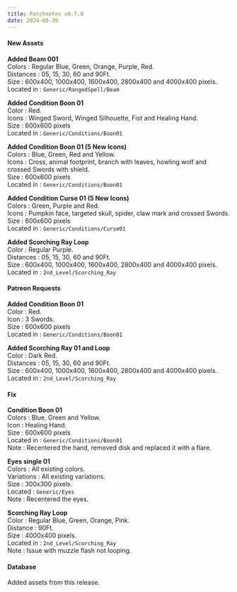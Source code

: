 ```yaml
---
title: Patchnotes v0.7.0
date: 2024-08-30
---
```


#### New Assets

**Added Beam 001**  
Colors : Regular Blue, Green, Orange, Purple, Red.  
Distances : 05, 15, 30, 60 and 90Ft.  
Size : 600x400, 1000x400, 1600x400, 2800x400 and 4000x400 pixels.  
Located in : ``Generic/RangedSpell/Beam``

**Added Condition Boon 01**  
Color : Red.  
Icons : Winged Sword, Winged Silhouette, Fist and Healing Hand.  
Size : 600x600 pixels  
Located in : ``Generic/Conditions/Boon01``

**Added Condition Boon 01 (5 New Icons)**  
Colors : Blue, Green, Red and Yellow.  
Icons : Cross, animal footprint, branch with leaves, howling wolf and crossed Swords with shield.  
Size : 600x600 pixels  
Located in : ``Generic/Conditions/Boon01``

**Added Condition Curse 01 (5 New Icons)**  
Colors : Green, Purple and Red.  
Icons : Pumpkin face, targeted skull, spider, claw mark and crossed Swords.  
Size : 600x600 pixels  
Located in : ``Generic/Conditions/Curse01``

**Added Scorching Ray Loop**  
Color : Regular Purple.  
Distances : 05, 15, 30, 60 and 90Ft.  
Size : 600x400, 1000x400, 1600x400, 2800x400 and 4000x400 pixels.  
Located in : ``2nd_Level/Scorching_Ray``

#### Patreon Requests

**Added Condition Boon 01**  
Color : Red.  
Icon : 3 Swords.  
Size : 600x600 pixels  
Located in : ``Generic/Conditions/Boon01``

**Added Scorching Ray 01 and Loop**  
Color : Dark Red.  
Distances : 05, 15, 30, 60 and 90Ft.  
Size : 600x400, 1000x400, 1600x400, 2800x400 and 4000x400 pixels.  
Located in : ``2nd_Level/Scorching_Ray``

#### Fix

**Condition Boon 01**  
Colors : Blue, Green and Yellow.  
Icon : Healing Hand.  
Size : 600x600 pixels  
Located in : ``Generic/Conditions/Boon01``  
Note : Recentered the hand, removed disk and replaced it with a flare.

**Eyes single 01**  
Colors : All existing colors.  
Variations : All existing variations.  
Size : 300x300 pixels.  
Located : ``Generic/Eyes``  
Note : Recentered the eyes.

**Scorching Ray Loop**  
Color : Regular Blue, Green, Orange, Pink.  
Distance : 90Ft.  
Size : 4000x400 pixels.  
Located in : ``2nd_Level/Scorching_Ray``  
Note : Issue with muzzle flash not looping.

#### Database

Added assets from this release.







